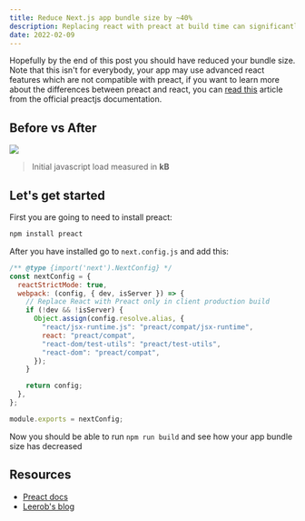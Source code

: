 ```yaml
---
title: Reduce Next.js app bundle size by ~40%
description: Replacing react with preact at build time can significantly reduce your bundle size
date: 2022-02-09
---
```


Hopefully by the end of this post you should have reduced your bundle size. Note that this isn't for everybody, your app may use advanced react features which are not compatible with preact, if you want to learn more about the differences between preact and react, you can [read this](https://preactjs.com/guide/v10/differences-to-react/) article from the official preactjs documentation.

## Before vs After

<Image
  height={200}
  width={820}
  src="/img/blog/reduce-nextjs-app-bundle-size/before-and-after.png"
/>

> Initial javascript load measured in **kB**

## Let's get started

First you are going to need to install preact:

```bash
npm install preact
```

After you have installed go to `next.config.js` and add this:

```js {4-16}:next.config.js
/** @type {import('next').NextConfig} */
const nextConfig = {
  reactStrictMode: true,
  webpack: (config, { dev, isServer }) => {
    // Replace React with Preact only in client production build
    if (!dev && !isServer) {
      Object.assign(config.resolve.alias, {
        "react/jsx-runtime.js": "preact/compat/jsx-runtime",
        react: "preact/compat",
        "react-dom/test-utils": "preact/test-utils",
        "react-dom": "preact/compat",
      });
    }

    return config;
  },
};

module.exports = nextConfig;
```

Now you should be able to run `npm run build` and see how your app bundle size has decreased

## Resources

- [Preact docs](https://preactjs.com/guide/v8/switching-to-preact/)
- [Leerob's blog](https://github.com/leerob/leerob.io/blob/main/next.config.js)
